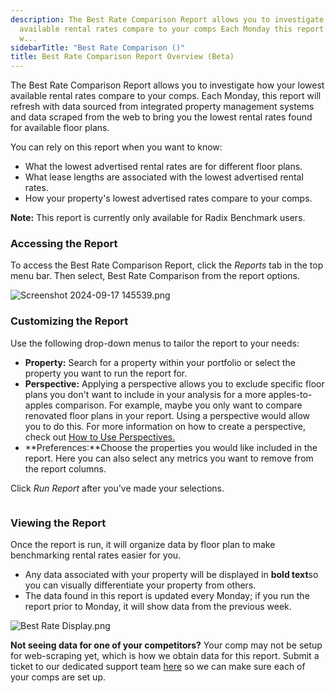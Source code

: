 ```yaml
---
description: The Best Rate Comparison Report allows you to investigate how your lowest
  available rental rates compare to your comps Each Monday this report will refresh
  w...
sidebarTitle: "Best Rate Comparison ()"
title: Best Rate Comparison Report Overview (Beta)
---
```


The Best Rate Comparison Report allows you to investigate how your lowest available rental rates compare to your comps. Each Monday, this report will refresh with data sourced from integrated property management systems and data scraped from the web to bring you the lowest rental rates found for available floor plans.


You can rely on this report when you want to know:


* What the lowest advertised rental rates are for different floor plans.
* What lease lengths are associated with the lowest advertised rental rates.
* How your property's lowest advertised rates compare to your comps.



**Note:** This report is currently only available for Radix Benchmark users. 



### Accessing the Report


To access the Best Rate Comparison Report, click the *Reports* tab in the top menu bar. Then select, Best Rate Comparison from the report options. 


<Frame caption="Overview of available property reports in the Radix platform.">
  <img src="/images/radix/f01faf4c4df36a50f3046ca890dc8c62439e638c.png" alt="Screenshot 2024-09-17 145539.png" />
</Frame>


### Customizing the Report


Use the following drop-down menus to tailor the report to your needs:


* **Property:** Search for a property within your portfolio or select the property you want to run the report for.
* **Perspective:** Applying a perspective allows you to exclude specific floor plans you don't want to include in your analysis for a more apples-to-apples comparison. For example, maybe you only want to compare renovated floor plans in your report. Using a perspective would allow you to do this. For more information on how to create a perspective, check out [How to Use Perspectives.](../evaluating-your-portfolio-s-performance/how-to-use-perspectives)
* **Preferences:**Choose the properties you would like included in the report. Here you can also select any metrics you want to remove from the report columns.


Click *Run Report* after you've made your selections. 


<Frame caption="User interface for generating the Best Rate Comparison report with filters.">
  <img src="/images/radix/4cef084397b5553a09b04a333e4d3c69a9d8c3b6.png" alt="" />
</Frame>


### Viewing the Report


Once the report is run, it will organize data by floor plan to make benchmarking rental rates easier for you.


* Any data associated with your property will be displayed in **bold text**so you can visually differentiate your property from others.
* The data found in this report is updated every Monday; if you run the report prior to Monday, it will show data from the previous week.


<Frame caption="Best Rate Comparison report displaying rental prices and lease terms for various properties.">
  <img src="/images/radix/d589a8e60b3ee558c1efa409d2192412d0b2db1c.png" alt="Best Rate Display.png" />
</Frame>



**Not seeing data for one of your competitors?** Your comp may not be setup for web-scraping yet, which is how we obtain data for this report. Submit a ticket to our dedicated support team [here](https://help.radix.com/hc/en-us/requests/new) so we can make sure each of your comps are set up.